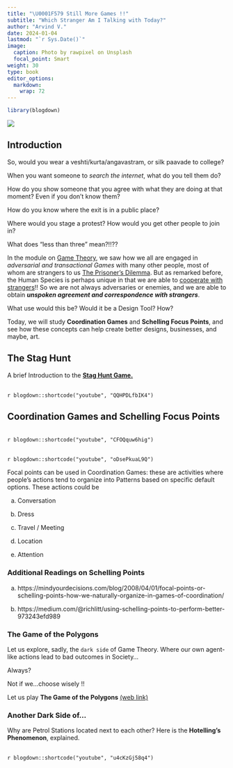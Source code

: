 ```yaml
---
title: "\U0001F579 Still More Games !!"
subtitle: "Which Stranger Am I Talking with Today?"
author: "Arvind V."
date: 2024-01-04
lastmod: "`r Sys.Date()`"
image:
  caption: Photo by rawpixel on Unsplash
  focal_point: Smart
weight: 30
type: book
editor_options: 
  markdown: 
    wrap: 72
---
```



```r
library(blogdown)
```

![](featured.jpg)

## Introduction

So, would you wear a veshti/kurta/angavastram, or silk paavade to college?

When you want someone to *search the internet*, what do you tell them
do? 

How do you show someone that you agree with what they are doing at
that moment? Even if you don't know them?

How do you know where the exit is in a public place?

Where would you stage a protest? How would you get other people to join in?

What does "less than three" mean?!!??

In the module on [Game Theory](), we saw how we all are engaged in *adversarial and transactional Games* with many other people, most of 
whom are strangers to us [The Prisoner's Dilemma](). But as remarked before, the Human Species is perhaps unique in that we are able to <u>[cooperate with strangers](https://fee.org/media/4316/547_42.pdf)</u>!! So we are not always adversaries or enemies, and we are able to obtain ***unspoken agreement and correspondence with strangers***.

What use would this be? Would it be a Design Tool? How?

Today, we will study **Coordination Games** and **Schelling Focus Points**, and see how these concepts can help create better designs, businesses, and maybe, art.

## The Stag Hunt

A brief Introduction to the [**Stag Hunt Game.**](https://www.heretical.com/pound/staghunt.html)

 <br> `r blogdown::shortcode("youtube", "QQHPDLfbIK4")` <br>


## Coordination Games and Schelling Focus Points 

 <br> `r blogdown::shortcode("youtube", "CFOQquw6hig")` <br>


 <br> `r blogdown::shortcode("youtube", "oDsePkuaL9Q")` <br>


Focal points can be used in Coordination Games: these are activities where people's actions tend to organize into Patterns based on specific default options. These actions could be 

a) Conversation

b) Dress

c) Travel / Meeting

d) Location

e) Attention

### Additional Readings on Schelling Points

a) https://mindyourdecisions.com/blog/2008/04/01/focal-points-or-schelling-points-how-we-naturally-organize-in-games-of-coordination/

b) https://medium.com/@richlitt/using-schelling-points-to-perform-better-973243efd989

### The Game of the Polygons

Let us explore, sadly, the `dark side` of Game Theory. Where our own agent-like actions lead to bad outcomes in Society...

Always?

Not if we...choose wisely !!


Let us play **The Game of the Polygons** [(web link)](https://ncase.me/polygons/)


### Another Dark Side of...

Why are Petrol Stations located next to each other? Here is the **Hotelling's Phenomenon**, explained. 

 <br> `r blogdown::shortcode("youtube", "u4cKzGj58q4")` <br>
